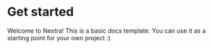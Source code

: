 # Get started

Welcome to Nextra! This is a basic docs template. You can use it as a starting point for your own project :)


